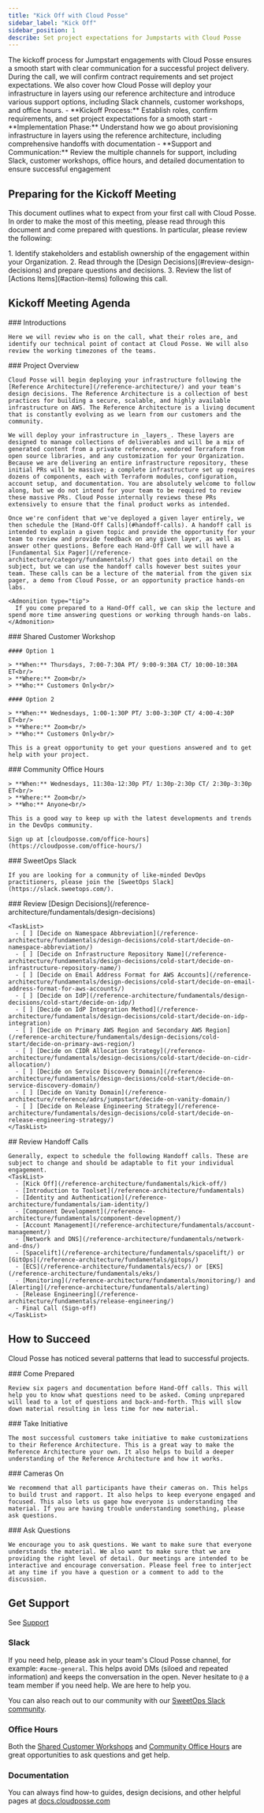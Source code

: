 ```yaml
---
title: "Kick Off with Cloud Posse"
sidebar_label: "Kick Off"
sidebar_position: 1
describe: Set project expectations for Jumpstarts with Cloud Posse
---
```


<Intro>
The kickoff process for Jumpstart engagements with Cloud Posse ensures a smooth start with clear communication for a successful project delivery. During the call, we will confirm contract requirements and set project expectations. We also cover how Cloud Posse will deploy your infrastructure in layers using our reference architecture and introduce various support options, including Slack channels, customer workshops, and office hours.
</Intro>

<KeyPoints title="We Will Review">
- **Kickoff Process:** Establish roles, confirm requirements, and set project expectations for a smooth start
- **Implementation Phase:** Understand how we go about provisioning infrastructure in layers using the reference architecture, including comprehensive handoffs with documentation
- **Support and Communication:** Review the multiple channels for support, including Slack, customer workshops, office hours, and detailed documentation to ensure successful engagement
</KeyPoints>

## Preparing for the Kickoff Meeting

This document outlines what to expect from your first call with Cloud Posse. In order to make the most of this meeting, please read through this document and come prepared with questions. In particular, please review the following:

<Steps>
1. Identify stakeholders and establish ownership of the engagement within your Organization.
2. Read through the [Design Decisions](#review-design-decisions) and prepare questions and decisions.
3. Review the list of [Actions Items](#action-items) following this call.
</Steps>

## Kickoff Meeting Agenda

<Steps>
  <Step>
    ### <StepNumber/> Introductions

    Here we will review who is on the call, what their roles are, and identify our technical point of contact at Cloud Posse. We will also review the working timezones of the teams.
  </Step>

  <Step>
    ### <StepNumber/> Project Overview

    Cloud Posse will begin deploying your infrastructure following the [Reference Architecture](/reference-architecture/) and your team's design decisions. The Reference Architecture is a collection of best practices for building a secure, scalable, and highly available infrastructure on AWS. The Reference Architecture is a living document that is constantly evolving as we learn from our customers and the community.

    We will deploy your infrastructure in _layers_. These layers are designed to manage collections of deliverables and will be a mix of generated content from a private reference, vendored Terraform from open source libraries, and any customization for your Organization. Because we are delivering an entire infrastructure repository, these initial PRs will be massive; a complete infrastructure set up requires dozens of components, each with Terraform modules, configuration, account setup, and documentation. You are absolutely welcome to follow along, but we do not intend for your team to be required to review these massive PRs. Cloud Posse internally reviews these PRs extensively to ensure that the final product works as intended.

    Once we're confident that we've deployed a given layer entirely, we then schedule the [Hand-Off Calls](#handoff-calls). A handoff call is intended to explain a given topic and provide the opportunity for your team to review and provide feedback on any given layer, as well as answer other questions. Before each Hand-Off Call we will have a [Fundamental Six Pager](/reference-architecture/category/fundamentals/) that goes into detail on the subject, but we can use the handoff calls however best suites your team. These calls can be a lecture of the material from the given six pager, a demo from Cloud Posse, or an opportunity practice hands-on labs.

    <Admonition type="tip">
      If you come prepared to a Hand-Off call, we can skip the lecture and spend more time answering questions or working through hands-on labs.
    </Admonition>
  </Step>

  <Step>
    ### <StepNumber/> Shared Customer Workshop

    #### Option 1

    > **When:** Thursdays, 7:00-7:30A PT/ 9:00-9:30A CT/ 10:00-10:30A ET<br/>
    > **Where:** Zoom<br/>
    > **Who:** Customers Only<br/>

    #### Option 2

    > **When:** Wednesdays, 1:00-1:30P PT/ 3:00-3:30P CT/ 4:00-4:30P ET<br/>
    > **Where:** Zoom<br/>
    > **Who:** Customers Only<br/>

    This is a great opportunity to get your questions answered and to get help with your project.
  </Step>

  <Step>
    ### <StepNumber/> Community Office Hours

    > **When:** Wednesdays, 11:30a-12:30p PT/ 1:30p-2:30p CT/ 2:30p-3:30p ET<br/>
    > **Where:** Zoom<br/>
    > **Who:** Anyone<br/>

    This is a good way to keep up with the latest developments and trends in the DevOps community.

    Sign up at [cloudposse.com/office-hours](https://cloudposse.com/office-hours/)
  </Step>

  <Step>
    ### <StepNumber/> SweetOps Slack

    If you are looking for a community of like-minded DevOps practitioners, please join the [SweetOps Slack](https://slack.sweetops.com/).
  </Step>

  <Step>
    ### <StepNumber/> Review [Design Decisions](/reference-architecture/fundamentals/design-decisions)

    <TaskList>
      - [ ] [Decide on Namespace Abbreviation](/reference-architecture/fundamentals/design-decisions/cold-start/decide-on-namespace-abbreviation/)
      - [ ] [Decide on Infrastructure Repository Name](/reference-architecture/fundamentals/design-decisions/cold-start/decide-on-infrastructure-repository-name/)
      - [ ] [Decide on Email Address Format for AWS Accounts](/reference-architecture/fundamentals/design-decisions/cold-start/decide-on-email-address-format-for-aws-accounts/)
      - [ ] [Decide on IdP](/reference-architecture/fundamentals/design-decisions/cold-start/decide-on-idp/)
      - [ ] [Decide on IdP Integration Method](/reference-architecture/fundamentals/design-decisions/cold-start/decide-on-idp-integration)
      - [ ] [Decide on Primary AWS Region and Secondary AWS Region](/reference-architecture/fundamentals/design-decisions/cold-start/decide-on-primary-aws-region/)
      - [ ] [Decide on CIDR Allocation Strategy](/reference-architecture/fundamentals/design-decisions/cold-start/decide-on-cidr-allocation/)
      - [ ] [Decide on Service Discovery Domain](/reference-architecture/fundamentals/design-decisions/cold-start/decide-on-service-discovery-domain/)
      - [ ] [Decide on Vanity Domain](/reference-architecture/reference/adrs/jumpstart/decide-on-vanity-domain/)
      - [ ] [Decide on Release Engineering Strategy](/reference-architecture/fundamentals/design-decisions/cold-start/decide-on-release-engineering-strategy/)
    </TaskList>
  </Step>

  <Step>
    ## <StepNumber/> Review Handoff Calls

    Generally, expect to schedule the following Handoff calls. These are subject to change and should be adaptable to fit your individual engagement.
    <TaskList>
      - [Kick Off](/reference-architecture/fundamentals/kick-off/)
      - [Introduction to Toolset](/reference-architecture/fundamentals)
      - [Identity and Authentication](/reference-architecture/fundamentals/iam-identity/)
      - [Component Development](/reference-architecture/fundamentals/component-development/)
      - [Account Management](/reference-architecture/fundamentals/account-management/)
      - [Network and DNS](/reference-architecture/fundamentals/network-and-dns/)
      - [Spacelift](/reference-architecture/fundamentals/spacelift/) or [GitOps](/reference-architecture/fundamentals/gitops/)
      - [ECS](/reference-architecture/fundamentals/ecs/) or [EKS](/reference-architecture/fundamentals/eks/)
      - [Monitoring](/reference-architecture/fundamentals/monitoring/) and [Alerting](/reference-architecture/fundamentals/alerting)
      - [Release Engineering](/reference-architecture/fundamentals/release-engineering/)
      - Final Call (Sign-off)
    </TaskList>
  </Step>
</Steps>


## How to Succeed

Cloud Posse has noticed several patterns that lead to successful projects.

<Steps>
  <Step>
    ### <StepNumber/> Come Prepared

    Review six pagers and documentation before Hand-Off calls. This will help you to know what questions need to be asked. Coming unprepared will lead to a lot of questions and back-and-forth. This will slow down material resulting in less time for new material.
  </Step>

  <Step>
    ### <StepNumber/> Take Initiative

    The most successful customers take initiative to make customizations to their Reference Architecture. This is a great way to make the Reference Architecture your own. It also helps to build a deeper understanding of the Reference Architecture and how it works.
  </Step>

  <Step>
    ### <StepNumber/> Cameras On

    We recommend that all participants have their cameras on. This helps to build trust and rapport. It also helps to keep everyone engaged and focused. This also lets us gage how everyone is understanding the material. If you are having trouble understanding something, please ask questions.
  </Step>

  <Step>
    ### <StepNumber/> Ask Questions

    We encourage you to ask questions. We want to make sure that everyone understands the material. We also want to make sure that we are providing the right level of detail. Our meetings are intended to be interactive and encourage conversation. Please feel free to interject at any time if you have a question or a comment to add to the discussion.
  </Step>
</Steps>

## Get Support

See [Support](/reference-architecture/support/)

### Slack

If you need help, please ask in your team's Cloud Posse channel, for example: `#acme-general`. This helps avoid DMs (siloed and repeated information) and keeps the conversation in the open. Never hesitate to `@` a team member if you need help. We are here to help you.

You can also reach out to our community with our [SweetOps Slack community](#sweetops-slack).

### Office Hours

Both the [Shared Customer Workshops](#shared-customer-workshop) and [Community Office Hours](#community-office-hours) are great opportunities to ask questions and get help.

### Documentation

You can always find how-to guides, design decisions, and other helpful pages at [docs.cloudposse.com](/)

